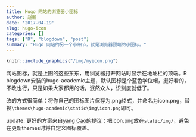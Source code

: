 ```yaml
---
title: Hugo 网站的浏览器小图标
author: 赵鹏
date: '2017-04-19'
slug: hugo-icon
categories: []
tags: ["R", "blogdown", "post"]
summary: "Hugo 网站的另一个小细节，就是浏览器顶端的小图标。"
---
```


```r
knitr::include_graphics("/img/myicon.png")
```

网站图标，就是上图的这些东东，用浏览器打开网站时显示在地址栏的顶端。R blogdown安装的hugo-academic主题，默认图标是个蓝色学位帽，挺好看的，不改也行，只是如果大家都用的话，泯然众人，识别度就低了。

改的方式很简单：将你自己的图标图片保存为.png格式，并命名为icon.png，替换`\themes\hugo-academic\static\img\icon.png`即可。

update: 更好的方案来自[yang Cao的提议](https://disqus.com/home/discussion/pzhao/hugo/#comment-3287700912)：把icon.png放在`static/img/`，避免在更新themes时将自定义图标覆盖。